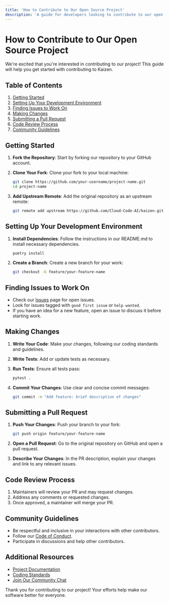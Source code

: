 ```yaml
---
title: 'How to Contribute to Our Open Source Project'
description: 'A guide for developers looking to contribute to our open source software project'
---
```


# How to Contribute to Our Open Source Project

We're excited that you're interested in contributing to our project! This guide will help you get started with contributing to Kaizen.

## Table of Contents

1. [Getting Started](#getting-started)
2. [Setting Up Your Development Environment](#setting-up-your-development-environment)
3. [Finding Issues to Work On](#finding-issues-to-work-on)
4. [Making Changes](#making-changes)
5. [Submitting a Pull Request](#submitting-a-pull-request)
6. [Code Review Process](#code-review-process)
7. [Community Guidelines](#community-guidelines)

## Getting Started

1. **Fork the Repository**: Start by forking our repository to your GitHub account.

2. **Clone Your Fork**: Clone your fork to your local machine:

   ```bash
   git clone https://github.com/your-username/project-name.git
   cd project-name
   ```

3. **Add Upstream Remote**: Add the original repository as an upstream remote:

   ```bash
   git remote add upstream https://github.com/Cloud-Code-AI/kaizen.git
   ```

## Setting Up Your Development Environment

1. **Install Dependencies**: Follow the instructions in our README.md to install necessary dependencies.

    ```bash
    poetry install
    ```

2. **Create a Branch**: Create a new branch for your work:

   ```bash
   git checkout -b feature/your-feature-name
   ```

## Finding Issues to Work On

- Check our [Issues](https://github.com/Cloud-Code-AI/kaizen/issues) page for open issues.
- Look for issues tagged with `good first issue` or `help wanted`.
- If you have an idea for a new feature, open an issue to discuss it before starting work.

## Making Changes

1. **Write Your Code**: Make your changes, following our coding standards and guidelines.

2. **Write Tests**: Add or update tests as necessary.

3. **Run Tests**: Ensure all tests pass:

   ```bash
   pytest .
   ```

4. **Commit Your Changes**: Use clear and concise commit messages:

   ```bash
   git commit -m "Add feature: brief description of changes"
   ```

## Submitting a Pull Request

1. **Push Your Changes**: Push your branch to your fork:

   ```bash
   git push origin feature/your-feature-name
   ```

2. **Open a Pull Request**: Go to the original repository on GitHub and open a pull request.

3. **Describe Your Changes**: In the PR description, explain your changes and link to any relevant issues.

## Code Review Process

1. Maintainers will review your PR and may request changes.
2. Address any comments or requested changes.
3. Once approved, a maintainer will merge your PR.

## Community Guidelines

- Be respectful and inclusive in your interactions with other contributors.
- Follow our [Code of Conduct](LINK_TO_CODE_OF_CONDUCT.md).
- Participate in discussions and help other contributors.

## Additional Resources

- [Project Documentation](https://cloudcode.ai/kaizen/docs/)
- [Coding Standards](https://cloudcode.ai/kaizen/docs/contributing/code_of_conduct)
- [Join Our Community Chat](https://discord.gg/W33Hh5yWpj)

Thank you for contributing to our project! Your efforts help make our software better for everyone.